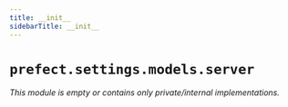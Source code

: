 ```yaml
---
title: __init__
sidebarTitle: __init__
---
```


# `prefect.settings.models.server`

*This module is empty or contains only private/internal implementations.*
